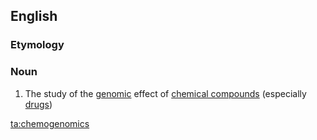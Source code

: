 ==English==
{{wikipedia}}

===Etymology===
{{prefix|chemo|genomics|lang=en}}

===Noun===
{{en-noun|-}}

# {{context|medicine|genetics|lang=en}} The study of the [[genomic]] effect of [[chemical compound]]s (especially [[drug]]s)

[[ta:chemogenomics]]